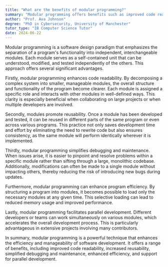 ```yaml
---
title: "What are the benefits of modular programming?"
summary: "Modular programming offers benefits such as improved code readability, reusability, and easier debugging and maintenance."
author: "Prof. Ava Johnson"
degree: "PhD in Cybersecurity, University of Manchester"
tutor_type: "IB Computer Science Tutor"
date: 2024-06-22
---
```


Modular programming is a software design paradigm that emphasizes the separation of a program's functionality into independent, interchangeable modules. Each module serves as a self-contained unit that can be understood, modified, and tested independently of the others. This approach offers several significant advantages.

Firstly, modular programming enhances code readability. By decomposing a complex system into smaller, manageable modules, the overall structure and functionality of the program become clearer. Each module is assigned a specific role and interacts with other modules in well-defined ways. This clarity is especially beneficial when collaborating on large projects or when multiple developers are involved.

Secondly, modules promote reusability. Once a module has been developed and tested, it can be reused in different parts of the same program or even across various programs. This practice not only saves development time and effort by eliminating the need to rewrite code but also ensures consistency, as the same module will perform identically wherever it is implemented.

Thirdly, modular programming simplifies debugging and maintenance. When issues arise, it is easier to pinpoint and resolve problems within a specific module rather than sifting through a large, monolithic codebase. Additionally, modifications can often be made to a single module without impacting others, thereby reducing the risk of introducing new bugs during updates.

Furthermore, modular programming can enhance program efficiency. By structuring a program into modules, it becomes possible to load only the necessary modules at any given time. This selective loading can lead to reduced memory usage and improved performance.

Lastly, modular programming facilitates parallel development. Different developers or teams can work simultaneously on various modules, which accelerates the overall development process. This is particularly advantageous in extensive projects involving many contributors.

In summary, modular programming is a powerful technique that enhances the efficiency and manageability of software development. It offers a range of benefits, including improved code readability, increased reusability, simplified debugging and maintenance, enhanced efficiency, and support for parallel development.
    